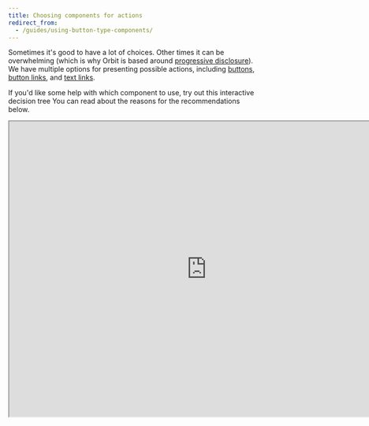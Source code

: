 ```yaml
---
title: Choosing components for actions
redirect_from:
  - /guides/using-button-type-components/
---
```



Sometimes it's good to have a lot of choices.
Other times it can be overwhelming
(which is why Orbit is based around [progressive disclosure](/design-patterns/progressive-disclosure/)).
We have multiple options for presenting possible actions,
including [buttons](/components/action/button/),
[button links](/components/action/buttonlink/),
and [text links](/components/action/textlink/).

If you'd like some help with which component to use,
try out this interactive decision tree
You can read about the reasons for the recommendations below.

<iframe
  title="Interactive decision tree for action components"
  style={{ border: "1px solid rgba(0, 0, 0, 0.1)", width: "700px", height: "350px" }}
  src="https://www.figma.com/embed?embed_host=share&amp;url=https%3A%2F%2Fwww.figma.com%2Fproto%2FDepQNenR2nFql1K6frx0Fj%2FButton-types-guide?node-id=1%3A2%26scaling%3Dmin-zoom&amp;chrome=DOCUMENTATION"
  allowFullScreen
  width="800px"
  height="600px"
/>

## Buttons

Our main [buttons](/components/action/button/) come in three sizes (_large_, _normal_, and _small_)
and six types:

- Primary
- Primary subtle
- Secondary
- Critical
- Critical subtle
- White

### Primary buttons

Best for the [single primary action](/components/action/button/#identify-the-most-important-actions)
on the screen.
Use them when you want to continue in the flow of the app.

<FigmaFile
  file="fannvRpkOJK6uxxT33EKaa"
  node="96%3A1076"
  alt="A form with a primary button to 'Sign up'."
/>

### Primary subtle buttons

Also used for primary actions
but those that do **not** directly push you to continue in the flow.
They should be used when there are multiple primary actions on one page with the same importance.

<FigmaFile
  file="fannvRpkOJK6uxxT33EKaa"
  node="100%3A0"
  alt="Images, text, and buttons for three options: Add a meal, Rent a car, Add insurance. Each option has a primary subtle button."
/>

### Secondary buttons

Used for actions that aren't so important.
They are usually connected to primary buttons.

<FigmaFile
  file="fannvRpkOJK6uxxT33EKaa"
  node="101%3A0"
  alt="A modal to find accommodation, with a primary button to 'Find a room' and a secondary button to 'Close'."
/>

### Critical buttons

Used when you need to permanently delete something
or have a critical action that can't be taken back.

<FigmaFile
  file="fannvRpkOJK6uxxT33EKaa"
  node="101%3A52"
  alt="A dialog asking to confirm account deletion with a critical button to 'Delect account' and a secondary button to 'Cancel'."
/>

### Critical subtle buttons

Used mainly as complementary buttons to critical ones.
They're often used as a step before permanent deletion,
so they're visually less important than critical buttons.

<FigmaFile
  file="fannvRpkOJK6uxxT33EKaa"
  node="105%3A2047"
  alt="A screen with details on a traveler, with a critical subtle button at the button to 'Delete traveler'."
  caption="This is followed by a dialog confirming the deletion with a critical button (not a subtle one)."
/>

### White buttons

Used in settings where the background is darker than usua
and normal buttons wouldn't work,
such as a [tooltip](/components/overlay/tooltip/) or a [picture card](/components/visuals/picturecard/).

<FigmaFile
  file="fannvRpkOJK6uxxT33EKaa"
  node="111%3A1400"
  alt="A dark tooltip with some text and a white button to 'Learn more'."
/>

## Alert buttons

Alert buttons should be used **only in [alerts](/components/information/alert/)**.

Each alert time has a basic button type (used in place of a primary button)
and a subtle button type (used in place of a secondary button).
There should be no more than _one basic and one subtle button_.
(See [alignment guidance below](#button-alignment-in-alert).)

<ReactExample exampleId="Alert-actions_side-by-side" />

## ButtonLinks

ButtonLinks come in three sizes (_large_, _normal_, and _small_) and three types:

- [Primary](#primary-buttonlinks)
- [Secondary](#secondary-buttonlinks)
- [Critical](#critical-buttonlinks)

### Primary ButtonLinks

Great as complements to **primary buttons**
or as a primary standalone action that is visually less heavy than **primary subtle buttons**.

<FigmaFile
  file="fannvRpkOJK6uxxT33EKaa"
  node="104%3A180"
  alt="A modal with a form for places to visit, a primary button to 'Search journey', and a primary button link to 'Add destination'."
/>

### Secondary ButtonLinks

Great as complements to **secondary buttons** or as a secondary standalone action.
Often used for filters.

<FigmaFile
  file="fannvRpkOJK6uxxT33EKaa"
  node="104%3A36"
  alt="A search filter with a list of carriers that is incomplete and a secondary button link to 'Show all carriers'."
/>

### Critical ButtonLinks

Great as complements to **critical buttons**
or as a secondary standalone action that is visually less heavy than **critical subtle buttons**.

<FigmaFile
  file="fannvRpkOJK6uxxT33EKaa"
  node="105%3A2185"
  alt="A form to edit payment card details with a secondary button to 'Close' and a critical button link to 'Delete card'."
  caption="This can be followed by a confirmation dialog with a critical button."
/>

## TextLinks

Our main TextLinks come in three sizes (_large_, _normal_, and _small_) and two types:

- Primary
- Secondary

All types can be external to show that they navigate to external pages.
With these links, the NewWindow icon (<NewWindow />) is automatically placed on the right side.

**_Primary TextLinks_** are used for primary actions inside of text (a paragraph).

**_Secondary TextLinks_** are used for secondary actions inside of text (a paragraph).

## Button alignment

**_Primary buttons_** always appear to the right.
_Secondary buttons_ appear to the left of the primary button.
Depending on the context, you can use _primary subtle buttons_ on either the left or right side.

### Button alignment in Alert

**Standalone buttons** should always be aligned to the left.
If you have **multiple buttons**, align all buttons to the left.
**Primary buttons** should be first and then **Secondary** buttons.

If the text in either of the buttons in a two-button layout is too long,
the buttons get placed on separate lines.

### Button alignment in Modal

When there is only _one action_ in Modal,
se a **primary subtle button** aligned to the left.
If there are _two actions_,
use **primary buttons** on the right of the modal action area
and **Secondary buttons** on the left.

### Button alignment in Card

The Card action area is on the right of the header
for both mobile and desktop versions.
In this area, we recommend using only a small **primary subtle button**
or a small **secondary button**.
